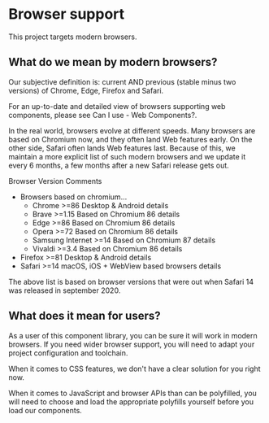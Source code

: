 
# Browser support

This project targets modern browsers.

## What do we mean by modern browsers?

Our subjective definition is: current AND previous (stable minus two versions) of Chrome, Edge, Firefox and Safari.

For an up-to-date and detailed view of browsers supporting web components, 
please see <ExternalLink href="https://caniuse.com/?search=web%20components">Can I use - Web Components?</ExternalLink>.

In the real world, browsers evolve at different speeds. Many browsers are based on Chromium now, and they often
land Web features early. On the other side, Safari often lands Web features last. Because of this, we maintain a
more explicit list of such modern browsers and we update it every 6 months, a few months after a new Safari release gets out.

Browser Version Comments
- Browsers based on chromium...
  - Chrome >=86 Desktop & Android details
  - Brave >=1.15 Based on Chromium 86 details
  - Edge >=86 Based on Chromium 86 details
  - Opera >=72 Based on Chromium 86 details
  - Samsung Internet >=14 Based on Chromium 87 details
  - Vivaldi >=3.4 Based on Chromium 86 details
- Firefox >=81 Desktop & Android details
- Safari >=14 macOS, iOS + WebView based browsers details

The above list is based on browser versions that were out when Safari 14 was released in september 2020.

## What does it mean for users?

As a user of this component library, you can be sure it will work in modern browsers. If you need wider browser support, you 
will need to adapt your project configuration and toolchain.

When it comes to CSS features, we don't have a clear solution for you right now.

When it comes to JavaScript and browser APIs than can be polyfilled, you will need to choose and load the appropriate polyfills 
yourself before you load our components.
